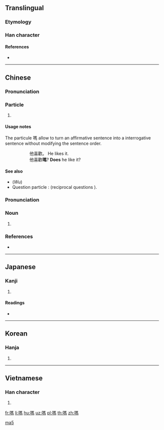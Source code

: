 {{also|吗}}
==Translingual==

===Etymology===
{{Han compound|馬|口|c1=p|c2=s|ls=psc}}

===Han character===
{{Han char|rn=30|rad=口|as=10|sn=13|four=61027|canj=RSQF|ids=⿰口馬}}

====References====
* {{Han ref|kx=0202.210|dkj=04065|dj=0425.020|hdz=10664.100|uh=55CE|ud=21966|bh=B6DC|bd=46812}}

----

==Chinese==
{{zh-forms|s=吗}}

===Pronunciation===
{{zh-pron
|m=ma
|c=maa1
|ma=y
|cat=particle
}}

===Particle===
{{zh-particle}}

# {{label|zh|Beginning Mandarin|sort=ma5}} {{non-gloss definition|final interrogative particle on a yes/no question}}
#: {{zh-usex|你 喜歡 嗎？|Do you like it?}}

====Usage notes====
The particule 嗎 allow to turn an affirmative sentence into a interrogative sentence without modifying the sentence order.
:: 他喜歡。 He likes it.
:: 他喜歡'''嗎'''? '''Does''' he like it?

====See also====
* (''Wu'') {{zh-l|𠲎}}
* Question particle : {{zh-l|呢}} (reciprocal questions ).

===Pronunciation===
{{zh-pron
|m=mǎ
|c=maa1
|h=pfs=mâ
|mn=mô͘
|ma=y
|cat=n
}}

===Noun===
{{zh-noun}}

# {{non-gloss definition|used for phonetic in {{zh-l|嗎啡/吗啡}} ([[morphine]]), {{zh-l|嗎哪/吗哪}} ([[manna]])}}

===References===
* {{R:cedict}}

[[Category:Chinese interrogative particles|ma5]]

----

==Japanese==

===Kanji===
{{ja-kanji|grade=|rs=口10}}

# {{defn|lang=ja|sort=口10}}

====Readings====
* {{ja-readings|on=[[ば]] (ba)|kun=}}

----

==Korean==

===Hanja===
{{ko-hanja|hangeul=마|rv=ma|mr=ma}}

# {{defn|lang=ko|sort=口10}}

----

==Vietnamese==

===Han character===
{{vi-hantu|[[mạ]], [[mửa]], [[ma]], [[mớ]], [[mắng]], [[mỉa]], [[mứa]], [[mựa]]|rs=口10}}

# {{defn|lang=vi|sort=口10}}

[[fr:嗎]]
[[li:嗎]]
[[hu:嗎]]
[[uz:嗎]]
[[pl:嗎]]
[[th:嗎]]
[[zh:嗎]]